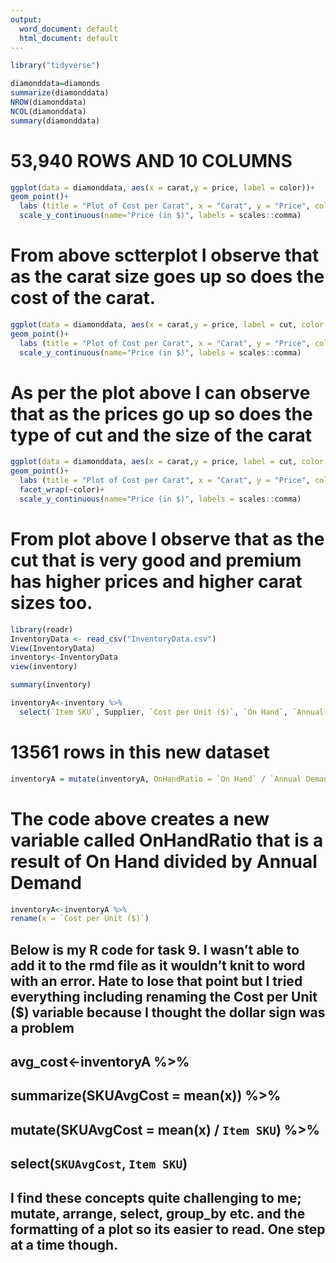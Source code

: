 ---
output:
  word_document: default
  html_document: default
---
```{r}
library("tidyverse")
```

```{r}
diamonddata=diamonds
summarize(diamonddata)
NROW(diamonddata)
NCOL(diamonddata)
summary(diamonddata)
```

# 53,940 ROWS AND 10 COLUMNS



```{r}
ggplot(data = diamonddata, aes(x = carat,y = price, label = color))+
geom_point()+ 
  labs (title = "Plot of Cost per Carat", x = "Carat", y = "Price", color = "carat")+
  scale_y_continuous(name="Price (in $)", labels = scales::comma)

```
# From above sctterplot I observe that as the carat size goes up so does the cost of the carat.

```{r}
ggplot(data = diamonddata, aes(x = carat,y = price, label = cut, color = cut))+
geom_point()+ 
  labs (title = "Plot of Cost per Carat", x = "Carat", y = "Price", color = "cut")+
  scale_y_continuous(name="Price (in $)", labels = scales::comma)

```


# As per the plot above I can observe that as the prices go up so does the type of cut and the size of the carat


```{r}
ggplot(data = diamonddata, aes(x = carat,y = price, label = cut, color = cut))+
geom_point()+ 
  labs (title = "Plot of Cost per Carat", x = "Carat", y = "Price", color = "cut")+
  facet_wrap(~color)+
  scale_y_continuous(name="Price (in $)", labels = scales::comma)
```

# From plot above I observe that as the cut that is very good and premium has higher prices and higher carat sizes too.

```{r}
library(readr)
InventoryData <- read_csv("InventoryData.csv")
View(InventoryData)
inventory<-InventoryData
view(inventory)
```



```{r}
summary(inventory)
```

```{r}
inventoryA<-inventory %>%
  select(`Item SKU`, Supplier, `Cost per Unit ($)`, `On Hand`, `Annual Demand`)
```
# 13561 rows in this new dataset

```{r}
inventoryA = mutate(inventoryA, OnHandRatio = `On Hand` / `Annual Demand`)
```

# The code above creates a new variable called OnHandRatio that is a result of On Hand divided by Annual Demand

```{r}
inventoryA<-inventoryA %>%
rename(x = `Cost per Unit ($)`)
```



## Below is my R code for task 9. I wasn’t able to add it to the rmd file as it wouldn’t knit to word with an error. Hate to lose that point but I tried everything including renaming the Cost per Unit ($) variable because I thought the dollar sign was a problem 

## avg_cost<-inventoryA %>%
##    summarize(SKUAvgCost = mean(x)) %>%
##    mutate(SKUAvgCost = mean(x) / `Item SKU`) %>%
##  select(`SKUAvgCost`, `Item SKU`)

## I find these concepts quite challenging to me; mutate, arrange, select, group_by etc. and the formatting of a plot so its easier to read. One step at a time though.
